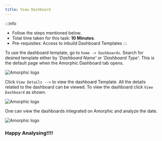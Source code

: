 ```yaml
---
title: View Dashboard
---
```

:::info
- Follow the steps mentioned below.
- Total time taken for this task:  **10 Minutes**.
- Pre-requisites: Access to inbuild Dashboard Templates
:::

To use the dashboard template, go to `home -> Dashboards`. Search for desired template either by *'Dashboard Name'* or *'Dashboard Type'*.
This is the default page when the Amorphic Dashboard tab opens.

![Amorphic logo](./media/DashboardHomPage.PNG)

Click `View Details -->` to view the dashboard Template. All the details related to the dashboard can be viewed.
To view the dashboard click `View Dashboard` as shown.

![Amorphic logo](./media/DashboardDetails.PNG)

One can view the dashboards integrated on Amorphic and analyze the date.

![Amorphic logo](./media/ViewDashboard.PNG)
### Happy Analysing!!!!


